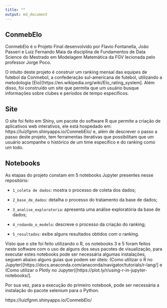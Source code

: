 ```yaml
---
title: ""
output: md_document
---
```


## ConmebElo

ConmebElo é o Projeto Final desenvolvido por Flavio Fontanella, João Passeri e Luiz Fernando Maia da disciplina de Fundamentos de Data Science do Mestrado em Modelagem Matemática da FGV lecionada pelo professor Jorge Poco.

O intuito deste projeto é construir um ranking mensal das equipes de futebol da Conmebol, a confederação sul-americana de futebol, utilizando a metodologia (Elo)[https://en.wikipedia.org/wiki/Elo_rating_system]. Além disso, foi construído um site que permita que um usuário busque informações sobre clubes e períodos de tempo específicos.

## Site

O site foi feito em Shiny, um pacote do software R que permite a criação de aplicativos web interativos, ele está hospedado em: https://luizfgnm.shinyapps.io/ConmebElo/ e, além de descrever o passo a passo deste projeto, tem ferramentas iterativas que possibilitam que um usuário acompanhe o histórico de um time específico e do ranking como um todo.

## Notebooks

As etapas do projeto constam em 5 notebooks Jupyter presentes nesse repositório:

+ `1_coleta de dados`: mostra o processo de coleta dos dados;

+ `2_base_de_dados`: detalha o processo do tratamento da base de dados;

+ `3_analise_exploratoria`: apresenta uma análise exploratória da base de dados;

+ `4_rodando_o_modelo`: descreve o processo da criação do ranking;

+ `5_resultados`: exibe alguns resultados obtidos com o ranking.

Visto que o site foi feito utilizando o R, os notebooks 3 e 5 foram feitos neste software com o uso de alguns dos seus pacotes de visualização, para executar estes notebooks pode ser necessária algumas instalações, seguem abaixo alguns guias que podem ser úteis:
(Como utilizar o R no Jupyter)[https://docs.anaconda.com/anaconda/navigator/tutorials/r-lang/] e (Como utilizar o Plotly no Jupyter)[https://plot.ly/r/using-r-in-jupyter-notebooks/].

Por sua vez, para a execução do primeiro notebook, pode ser necessária a instalação do pacote selenium para o Python.










https://luizfgnm.shinyapps.io/ConmebElo/
